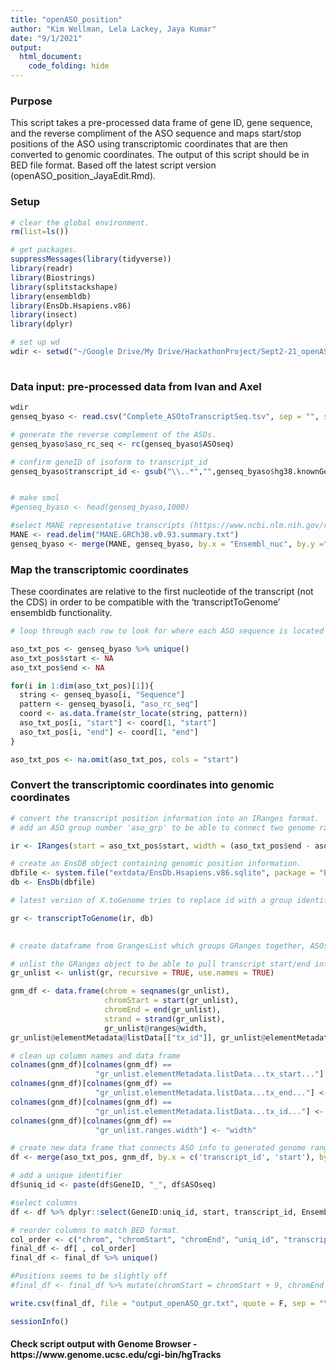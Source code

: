 ```yaml
---
title: "openASO_position"
author: "Kim Wellman, Lela Lackey, Jaya Kumar"
date: "9/1/2021"
output:
  html_document: 
    code_folding: hide
---
```


### Purpose
This script takes a pre-processed data frame of gene ID, gene sequence, and the reverse compliment of the ASO sequence and maps start/stop positions of the ASO using transcriptomic coordinates that are then converted to genomic coordinates. The output of this script should be in BED file format. Based off the latest script version (openASO_position_JayaEdit.Rmd).

### Setup

```r

# clear the global environment. 
rm(list=ls())

# get packages. 
suppressMessages(library(tidyverse))
library(readr)
library(Biostrings)
library(splitstackshape)
library(ensembldb)
library(EnsDb.Hsapiens.v86)
library(insect)
library(dplyr)

# set up wd
wdir <- setwd("~/Google Drive/My Drive/HackathonProject/Sept2-21_openASO-master/CovertingCoordinates/")
  
```

### Data input: pre-processed data from Ivan and Axel

```r
wdir
genseq_byaso <- read.csv("Complete_ASOtoTranscriptSeq.tsv", sep = "", stringsAsFactors = FALSE)

# generate the reverse complement of the ASOs.
genseq_byaso$aso_rc_seq <- rc(genseq_byaso$ASOseq)

# confirm geneID of isoform to transcript_id
genseq_byaso$transcript_id <- gsub("\\..*","",genseq_byaso$hg38.knownGene.name)


# make smol
#genseq_byaso <- head(genseq_byaso,1000)

#select MANE representative transcripts (https://www.ncbi.nlm.nih.gov/refseq/MANE/)
MANE <- read.delim("MANE.GRCh38.v0.93.summary.txt")
genseq_byaso <- merge(MANE, genseq_byaso, by.x = "Ensembl_nuc", by.y ="hg38.knownGene.name")

```

### Map the transcriptomic coordinates

These coordinates are relative to the first nucleotide of the transcript (not the CDS) in order to be compatible with the 'transcriptToGenome' ensembldb functionality.

```r

# loop through each row to look for where each ASO sequence is located along the target transcript sequence. The'start' and 'end' positions are in relation to the start of the transcript and also represent character position within each transcript sequence string. 

aso_txt_pos <- genseq_byaso %>% unique()
aso_txt_pos$start <- NA
aso_txt_pos$end <- NA

for(i in 1:dim(aso_txt_pos)[1]){
  string <- genseq_byaso[i, "Sequence"]
  pattern <- genseq_byaso[i, "aso_rc_seq"]
  coord <- as.data.frame(str_locate(string, pattern))
  aso_txt_pos[i, "start"] <- coord[1, "start"]
  aso_txt_pos[i, "end"] <- coord[1, "end"]
}

aso_txt_pos <- na.omit(aso_txt_pos, cols = "start")

```

### Convert the transcriptomic coordinates into genomic coordinates


```r

# convert the transcript position information into an IRanges format.
# add an ASO group number 'aso_grp' to be able to connect two genome ranges corresponding to the same ASO, but spanning exons.

ir <- IRanges(start = aso_txt_pos$start, width = (aso_txt_pos$end - aso_txt_pos$start + 1), names = aso_txt_pos$transcript_id, aso_grp = list(rownames(aso_txt_pos)))

# create an EnsDB object containing genomic position information.
dbfile <- system.file("extdata/EnsDb.Hsapiens.v86.sqlite", package = "EnsDb.Hsapiens.v86")
db <- EnsDb(dbfile)

# latest version of X.toGenome tries to replace id with a group identifier. Defaults to using 'NAMES' transcript id which is not unique enough to join back at the very end.

gr <- transcriptToGenome(ir, db)
  
```

```r

# create dataframe from GrangesList which groups GRanges together, ASOs by transcript. aso_grp connects multiple ranges (across exons) back to the original ASO. 

# unlist the GRanges object to be able to pull transcript start/end information without direct reference to transcript.
gr_unlist <- unlist(gr, recursive = TRUE, use.names = TRUE)

gnm_df <- data.frame(chrom = seqnames(gr_unlist), 
                     chromStart = start(gr_unlist),
                     chromEnd = end(gr_unlist), 
                     strand = strand(gr_unlist), 
                     gr_unlist@ranges@width, 
gr_unlist@elementMetadata@listData[["tx_id"]], gr_unlist@elementMetadata@listData[["tx_start"]], gr_unlist@elementMetadata@listData[["tx_end"]]) 

# clean up column names and data frame
colnames(gnm_df)[colnames(gnm_df) ==
                   "gr_unlist.elementMetadata.listData...tx_start..."] <- "tx_start"
colnames(gnm_df)[colnames(gnm_df) ==
                   "gr_unlist.elementMetadata.listData...tx_end..."] <- "tx_end"
colnames(gnm_df)[colnames(gnm_df) ==
                   "gr_unlist.elementMetadata.listData...tx_id..."] <- "tx_id"
colnames(gnm_df)[colnames(gnm_df) ==
                   "gr_unlist.ranges.width"] <- "width"

```

```r
# create new data frame that connects ASO info to generated genome range info.
df <- merge(aso_txt_pos, gnm_df, by.x = c('transcript_id', 'start'), by.y = c('tx_id', 'tx_start'))

# add a unique identifier
df$uniq_id <- paste(df$GeneID, "_", df$ASOseq)

#select columns
df <- df %>% dplyr::select(GeneID:uniq_id, start, transcript_id, Ensembl_nuc)

# reorder columns to match BED format.
col_order <- c("chrom", "chromStart", "chromEnd", "uniq_id", "transcript_id", "ASOseq", "aso_rc_seq", "ASOeffective","strand","start", "end", "tx_end", "width", "GeneID", "OriginalName", "HGNC.ID", "Ensembl_nuc", "Sequence")
final_df <- df[ , col_order]
final_df <- final_df %>% unique()

#Positions seems to be slightly off
#final_df <- final_df %>% mutate(chromStart = chromStart + 9, chromEnd = chromEnd +7)

write.csv(final_df, file = "output_openASO_gr.txt", quote = F, sep = "\t", row.names = F, col.names = T)
```




```r
sessionInfo()

```

#### Check script output with Genome Browser - https://www.genome.ucsc.edu/cgi-bin/hgTracks
